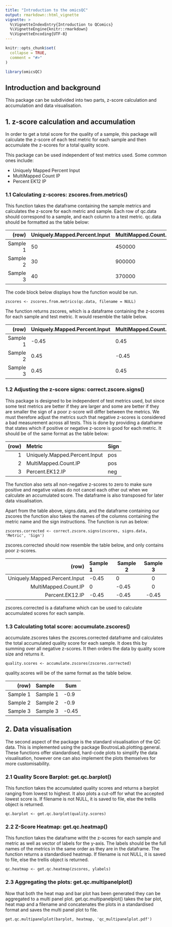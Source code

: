 ```yaml
---
title: "Introduction to the omicsQC"
output: rmarkdown::html_vignette
vignette: >
  %\VignetteIndexEntry{Introduction to QComics}
  %\VignetteEngine{knitr::rmarkdown}
  %\VignetteEncoding{UTF-8}
---
```


```r
knitr::opts_chunk$set(
  collapse = TRUE,
  comment = "#>"
)
```

```r
library(omicsQC)
```

## Introduction and background
This package can be subdivided into two parts, z-score calculation and accumulation and data visualisation.

  

## 1. z-score calculation and accumulation

In order to get a total score for the quality of a sample, this package will calculate the z-score of each test metric for each sample and then accumulate the z-scores for a total quality score.

This package can be used independent of test metrics used. Some common ones include:  

* Uniquely Mapped Percent Input
* MultiMapped Count IP
* Percent EK12 IP

  

### 1.1 Calculating z-scores: zscores.from.metrics()

This function takes the dataframe containing the sample metrics and calculates the z-score for each metric and sample. Each row of qc.data should correspond to a sample, and each column to a test metric. qc.data should be formatted as the table below:


| (row) | Uniquely.Mapped.Percent.Input | MultiMapped.Count.IP | Percent.EK12.IP |
|------:|:-----|---------|:------:|
| Sample 1 | 50 | 450000 | 19 |
| Sample 2 | 30 | 900000 | 12 |
| Sample 3 | 40 | 370000 | 25 |


The code block below displays how the function would be run.

```zscores.from.metrics
zscores <- zscores.from.metrics(qc.data, filename = NULL)
```

The function returns zscores, which is a dataframe containing the z-scores for each sample and test metric. It would resemble the table below.

| (row) | Uniquely.Mapped.Percent.Input | MultiMapped.Count.IP | Percent.EK12.IP |
|------:|:-----|---------|:------:|
| Sample 1 | -0.45 | 0.45 | 0.45 |
| Sample 2 | 0.45 | -0.45 | 0.45 |
| Sample 3 | 0.45 | 0.45 | 0.45 |


### 1.2 Adjusting the z-score signs: correct.zscore.signs()
This package is designed to be independent of test metrics used, but since some test metrics are better if they are larger and some are better if they are smaller the sign of a poor z-score will differ between the metrics. We must therefore adjust the metrics such that negative z-scores is considered a bad measurement across all tests. This is done by providing a dataframe that states which if positive or negative z-score is good for each metric. It should be of the same format as the table below:

| (row) | Metric | Sign |
|------:|:-----|---------|
| 1 | Uniquely.Mapped.Percent.Input | pos |
| 2 | MultiMapped.Count.IP | pos |
| 3 | Percent.EK12.IP | neg |
 
The function also sets all non-negative z-scores to zero to make sure positive and negative values do not cancel each other out when we calculate an accumulated score. The dataframe is also transposed for later data visualisation.

Apart from the table above, signs.data, and the dataframe containing our zscores the function also takes the names of the columns containing the metric name and the sign instructions. The function is run as below:

```correct.zscore.signs
zscores.corrected <- correct.zscore.signs(zscores, signs.data, 'Metric', 'Sign')
```
zscores.corrected should now resemble the table below, and only contains poor z-scores.

| (row) | Sample 1 | Sample 2 | Sample 3 |
|------:|:-----|---------|:------:|
| Uniquely.Mapped.Percent.Input | -0.45 | 0 | 0 |
| MultiMapped.Count.IP | 0 | -0.45 | 0 |
| Percent.EK12.IP | -0.45 | -0.45 | -0.45 |

zscores.corrected is a dataframe which can be used to calculate accumulated scores for each sample.

### 1.3 Calculating total score: accumulate.zscores()
accumulate.zscores takes the zscores.corrected dataframe and calculates the total accumulated quality score for each sample. It does this by summing over all negative z-scores. It then orders the data by quality score size and returns it.

```accumulate.zscores
quality.scores <- accumulate.zscores(zscores.corrected)
```

quality.scores will be of the same format as the table below.

| (row) | Sample | Sum |
|------:|:-----|---------|
| Sample 1 | Sample 1 | -0.9 |
| Sample 2| Sample 2 | -0.9 |
| Sample 3 | Sample 3 | -0.45 |


## 2. Data visualisation
The second aspect of the package is the standard visualisation of the QC data. This is implemented using the package BoutrosLab.plotting.general. These functions offer standardised, hard-code plots to simplify the data visualisation, however one can also implement the plots themselves for more customisability.

### 2.1 Quality Score Barplot: get.qc.barplot()
This function takes the accumulated quality scores and returns a barplot ranging from lowest to highest. It also plots a cut-off for what the accepted lowest score is. If filename is not NULL, it is saved to file, else the trellis object is returned.

```get.qc.barplot
qc.barplot <- get.qc.barplot(quality.scores)
```

### 2.2 Z-Score Heatmap: get.qc.heatmap()
This function takes the dataframe witht the z-scores for each sample and metric as well as vector of labels for the y-axis. The labels should be the full names of the metrics in the same order as they are in the dataframe. The function returns a standardised heatmap. If filename is not NULL, it is saved to file, else the trellis object is returned.

``` get.qc.heatmap
qc.heatmap <- get.qc.heatmap(zscores, ylabels)
```

### 2.3 Aggregating the plots: get.qc.multipanelplot()
Now that both the heat map and bar plot has been generated they can be aggregated to a multi panel plot. get.qc.multipanelplot() takes the bar plot, heat map and a filename and concatenates the plots in a standardised format and saves  the multi panel plot to file. 

``` get.qc.multipanelplot
get.qc.multipanelplot(barplot, heatmap, 'qc_multipanelplot.pdf')
```
